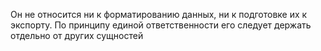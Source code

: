 Он не относится ни к форматированию данных, ни к подготовке их к экспорту.
По принципу единой ответственности его следует держать отдельно от других сущностей
